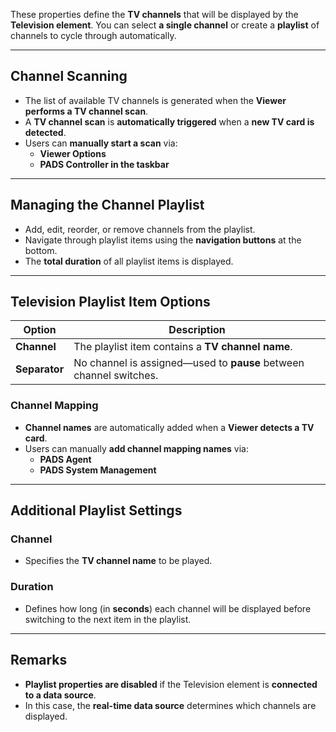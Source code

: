 
These properties define the **TV channels** that will be displayed by the **Television element**. You can select **a single channel** or create a **playlist** of channels to cycle through automatically.  

---

## **Channel Scanning**  
- The list of available TV channels is generated when the **Viewer performs a TV channel scan**.  
- A **TV channel scan** is **automatically triggered** when a **new TV card is detected**.  
- Users can **manually start a scan** via:  
  - **Viewer Options**  
  - **PADS Controller in the taskbar**  

---

## **Managing the Channel Playlist**  
- Add, edit, reorder, or remove channels from the playlist.  
- Navigate through playlist items using the **navigation buttons** at the bottom.  
- The **total duration** of all playlist items is displayed.  

---

## **Television Playlist Item Options**  

| **Option** | **Description** |
|------------|----------------|
| **Channel** | The playlist item contains a **TV channel name**. |
| **Separator** | No channel is assigned—used to **pause** between channel switches. |

### **Channel Mapping**  
- **Channel names** are automatically added when a **Viewer detects a TV card**.  
- Users can manually **add channel mapping names** via:  
  - **PADS Agent**  
  - **PADS System Management**  

---

## **Additional Playlist Settings**  

### **Channel**  
- Specifies the **TV channel name** to be played.  

### **Duration**  
- Defines how long (in **seconds**) each channel will be displayed before switching to the next item in the playlist.  

---

## **Remarks**  
- **Playlist properties are disabled** if the Television element is **connected to a data source**.  
- In this case, the **real-time data source** determines which channels are displayed.  

